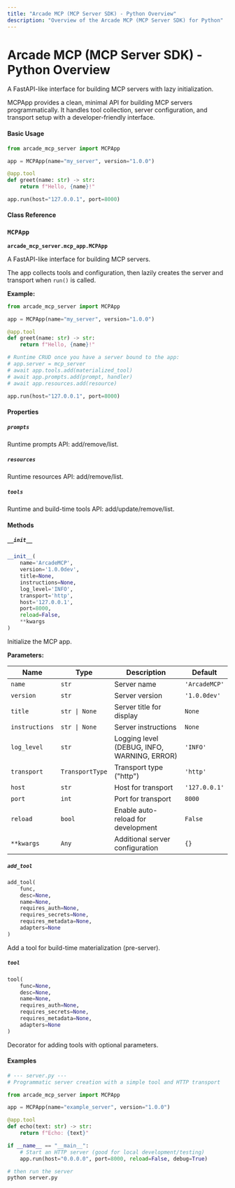 ```yaml
---
title: "Arcade MCP (MCP Server SDK) - Python Overview"
description: "Overview of the Arcade MCP (MCP Server SDK) for Python"
---
```


# Arcade MCP (MCP Server SDK) - Python Overview

A FastAPI-like interface for building MCP servers with lazy initialization.

MCPApp provides a clean, minimal API for building MCP servers programmatically. It handles tool collection, server configuration, and transport setup with a developer-friendly interface.

#### Basic Usage

```python
from arcade_mcp_server import MCPApp

app = MCPApp(name="my_server", version="1.0.0")

@app.tool
def greet(name: str) -> str:
    return f"Hello, {name}!"

app.run(host="127.0.0.1", port=8000)
```

#### Class Reference



### `MCPApp`

**`arcade_mcp_server.mcp_app.MCPApp`**

A FastAPI-like interface for building MCP servers.

The app collects tools and configuration, then lazily creates the server and transport when `run()` is called.

**Example:**

```python
from arcade_mcp_server import MCPApp

app = MCPApp(name="my_server", version="1.0.0")

@app.tool
def greet(name: str) -> str:
    return f"Hello, {name}!"

# Runtime CRUD once you have a server bound to the app:
# app.server = mcp_server
# await app.tools.add(materialized_tool)
# await app.prompts.add(prompt, handler)
# await app.resources.add(resource)

app.run(host="127.0.0.1", port=8000)
```

#### Properties

##### `prompts`
Runtime prompts API: add/remove/list.

##### `resources`
Runtime resources API: add/remove/list.

##### `tools`
Runtime and build-time tools API: add/update/remove/list.

#### Methods

##### `__init__`

```python
__init__(
    name='ArcadeMCP',
    version='1.0.0dev',
    title=None,
    instructions=None,
    log_level='INFO',
    transport='http',
    host='127.0.0.1',
    port=8000,
    reload=False,
    **kwargs
)
```

Initialize the MCP app.

**Parameters:**

| Name | Type | Description | Default |
|------|------|-------------|---------|
| `name` | `str` | Server name | `'ArcadeMCP'` |
| `version` | `str` | Server version | `'1.0.0dev'` |
| `title` | `str \| None` | Server title for display | `None` |
| `instructions` | `str \| None` | Server instructions | `None` |
| `log_level` | `str` | Logging level (DEBUG, INFO, WARNING, ERROR) | `'INFO'` |
| `transport` | `TransportType` | Transport type ("http") | `'http'` |
| `host` | `str` | Host for transport | `'127.0.0.1'` |
| `port` | `int` | Port for transport | `8000` |
| `reload` | `bool` | Enable auto-reload for development | `False` |
| `**kwargs` | `Any` | Additional server configuration | `{}` |

##### `add_tool`

```python
add_tool(
    func,
    desc=None,
    name=None,
    requires_auth=None,
    requires_secrets=None,
    requires_metadata=None,
    adapters=None
)
```

Add a tool for build-time materialization (pre-server).

##### `tool`

```python
tool(
    func=None,
    desc=None,
    name=None,
    requires_auth=None,
    requires_secrets=None,
    requires_metadata=None,
    adapters=None
)
```

Decorator for adding tools with optional parameters.


#### Examples

```python
# --- server.py ---
# Programmatic server creation with a simple tool and HTTP transport

from arcade_mcp_server import MCPApp

app = MCPApp(name="example_server", version="1.0.0")

@app.tool
def echo(text: str) -> str:
    return f"Echo: {text}"

if __name__ == "__main__":
    # Start an HTTP server (good for local development/testing)
    app.run(host="0.0.0.0", port=8000, reload=False, debug=True)
```

```bash
# then run the server
python server.py
```
